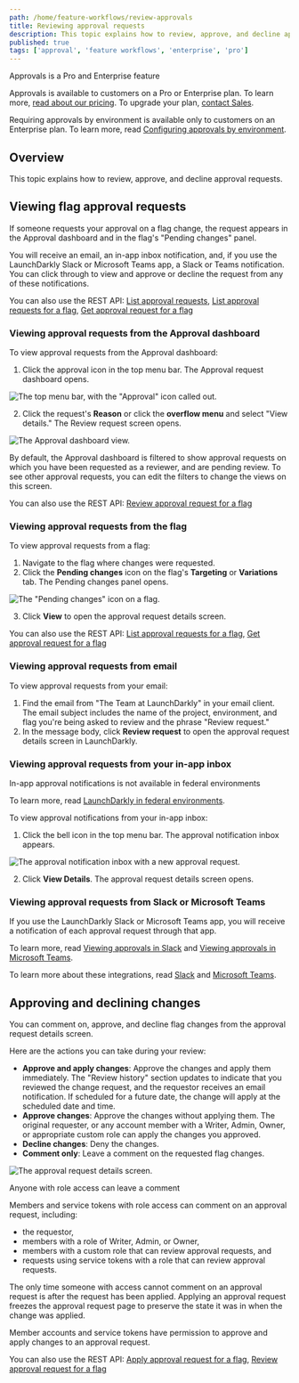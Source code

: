 ```yaml
---
path: /home/feature-workflows/review-approvals
title: Reviewing approval requests
description: This topic explains how to review, approve, and decline approval requests.
published: true
tags: ['approval', 'feature workflows', 'enterprise', 'pro']
---
```


<Callout intent="primary">
<CalloutTitle>Approvals is a Pro and Enterprise feature</CalloutTitle>
<CalloutDescription>

Approvals is available to customers on a Pro or Enterprise plan. To learn more, [read about our pricing](https://launchdarkly.com/pricing/). To upgrade your plan, [contact Sales](https://launchdarkly.com/contact-sales/).

Requiring approvals by environment is available only to customers on an Enterprise plan. To learn more, read [Configuring approvals by environment](/home/feature-workflows/environment-approvals).

</CalloutDescription>
</Callout>

## Overview

This topic explains how to review, approve, and decline approval requests.

## Viewing flag approval requests

If someone requests your approval on a flag change, the request appears in the Approval dashboard and in the flag's "Pending changes" panel.

You will receive an email, an in-app inbox notification, and, if you use the LaunchDarkly Slack or Microsoft Teams app, a Slack or Teams notification. You can click through to view and approve or decline the request from any of these notifications.

<LearnMore>

You can also use the REST API: [List approval requests](https://apidocs.launchdarkly.com/tag/Approvals/#operation/getApprovalRequests), [List approval requests for a flag](https://apidocs.launchdarkly.com/tag/Approvals#operation/getApprovalForFlag), [Get approval request for a flag](https://apidocs.launchdarkly.com/tag/Approvals/#operation/getApprovalRequest)

</LearnMore>

### Viewing approval requests from the Approval dashboard

To view approval requests from the Approval dashboard:

1. Click the approval icon in the top menu bar. The Approval request dashboard opens.

![The top menu bar, with the "Approval" icon called out.](approval-dashboard-icon-callout.png)

2. Click the request's **Reason** or click the **overflow menu** and select "View details." The Review request screen opens.

![The Approval dashboard view.](approval-dashboard-filters.png)

By default, the Approval dashboard is filtered to show approval requests on which you have been requested as a reviewer, and are pending review. To see other approval requests, you can edit the filters to change the views on this screen.

<LearnMore>

You can also use the REST API: [Review approval request for a flag](https://apidocs.launchdarkly.com/tag/Approvals/#operation/postApprovalRequestReviewForFlag)

</LearnMore>

### Viewing approval requests from the flag

To view approval requests from a flag:

1. Navigate to the flag where changes were requested.
2. Click the **Pending changes** icon on the flag's **Targeting** or **Variations** tab. The Pending changes panel opens.

![The "Pending changes" icon on a flag.](workflows-pending-changes-icon.png)

3. Click **View** to open the approval request details screen.

<LearnMore>

You can also use the REST API: [List approval requests for a flag](https://apidocs.launchdarkly.com/tag/Approvals/#operation/getApprovalsForFlag), [Get approval request for a flag](https://apidocs.launchdarkly.com/tag/Approvals/#operation/getApprovalForFlag)

</LearnMore>

### Viewing approval requests from email

To view approval requests from your email:

1. Find the email from "The Team at LaunchDarkly" in your email client. The email subject includes the name of the project, environment, and flag you're being asked to review and the phrase "Review request."
2. In the message body, click **Review request** to open the approval request details screen in LaunchDarkly.

### Viewing approval requests from your in-app inbox

<Callout intent="alert" site="federal">
<CalloutTitle>In-app approval notifications is not available in federal environments</CalloutTitle>
<CalloutDescription>

To learn more, read [LaunchDarkly in federal environments](/home/advanced/federal).

</CalloutDescription>
</Callout>

To view approval notifications from your in-app inbox:

1. Click the bell icon in the top menu bar. The approval notification inbox appears.

![The approval notification inbox with a new approval request.](approvals-approval-request-notification.png)

2. Click **View Details**. The approval request details screen opens.

### Viewing approval requests from Slack or Microsoft Teams

If you use the LaunchDarkly Slack or Microsoft Teams app, you will receive a notification of each approval request through that app.

To learn more, read [Viewing approvals in Slack](/integrations/slack/approvals#viewing-approvals-in-slack) and [Viewing approvals in Microsoft Teams](/integrations/microsoft-teams/approvals#viewing-approvals-in-microsoft-teams).

To learn more about these integrations, read [Slack](/integrations/slack) and [Microsoft Teams](/integrations/microsoft-teams).

## Approving and declining changes

You can comment on, approve, and decline flag changes from the approval request details screen.

Here are the actions you can take during your review:

- **Approve and apply changes**: Approve the changes and apply them immediately. The "Review history" section updates to indicate that you reviewed the change request, and the requestor receives an email notification. If scheduled for a future date, the change will apply at the scheduled date and time.
- **Approve changes**: Approve the changes without applying them. The original requester, or any account member with a Writer, Admin, Owner, or appropriate custom role can apply the changes you approved.
- **Decline changes**: Deny the changes.
- **Comment only**: Leave a comment on the requested flag changes.

![The approval request details screen.](approval-request-details.png)

<Callout intent="info">
<CalloutTitle>Anyone with role access can leave a comment</CalloutTitle>
<CalloutDescription>

Members and service tokens with role access can comment on an approval request, including: 

- the requestor, 
- members with a role of Writer, Admin, or Owner, 
- members with a custom role that can review approval requests, and
- requests using service tokens with a role that can review approval requests.

The only time someone with access cannot comment on an approval request is after the request has been applied. Applying an approval request freezes the approval request page to preserve the state it was in when the change was applied.

</CalloutDescription>
</Callout>

Member accounts and service tokens have permission to approve and apply changes to an approval request.

<LearnMore>

You can also use the REST API: [Apply approval request for a flag](https://apidocs.launchdarkly.com/tag/Approvals/#operation/postApprovalRequestApplyForFlag), [Review approval request for a flag](https://apidocs.launchdarkly.com/tag/Approvals/#operation/postApprovalRequestReviewForFlag)

</LearnMore>
